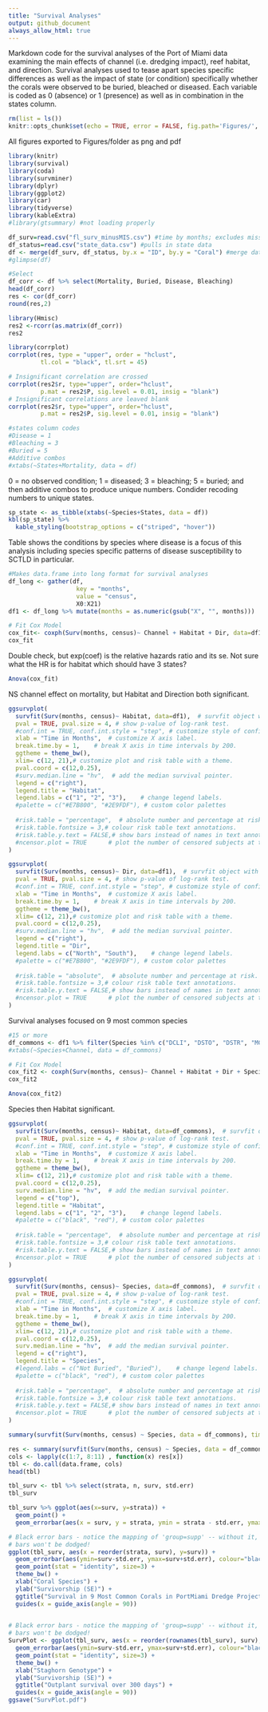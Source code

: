 ```yaml
---
title: "Survival Analyses"
output: github_document
always_allow_html: true
---
```


Markdown code for the survival analyses of the Port of Miami data examining the main effects of channel (i.e. dredging impact), reef habitat, and direction. Survival analyses used to tease apart species specific differences as well as the impact of state (or condition) specifically whether the corals were observed to be buried, bleached or diseased. Each variable is coded as 0 (absence) or 1 (presence) as well as in combination in the states column.

```r
rm(list = ls())
knitr::opts_chunk$set(echo = TRUE, error = FALSE, fig.path='Figures/', dev=c('png', 'pdf'))
```

All figures exported to Figures/folder as png and pdf

```r
library(knitr)
library(survival)
library(coda)
library(survminer)
library(dplyr)
library(ggplot2)
library(car)
library(tidyverse)
library(kableExtra)
#library(gtsummary) #not loading properly
```

```r
df_surv=read.csv("fl_surv_minusMIS.csv") #time by months; excludes missing corals
df_status=read.csv("state_data.csv") #pulls in state data
df <- merge(df_surv, df_status, by.x = "ID", by.y = "Coral") #merge dataframes
#glimpse(df)
```

```r
#Select 
df_corr <- df %>% select(Mortality, Buried, Disease, Bleaching)
head(df_corr)
res <- cor(df_corr)
round(res,2)
```

```r
library(Hmisc)
res2 <-rcorr(as.matrix(df_corr))
res2
```

```r
library(corrplot)
corrplot(res, type = "upper", order = "hclust",
         tl.col = "black", tl.srt = 45)
```

```r
# Insignificant correlation are crossed
corrplot(res2$r, type="upper", order="hclust", 
         p.mat = res2$P, sig.level = 0.01, insig = "blank")
# Insignificant correlations are leaved blank
corrplot(res2$r, type="upper", order="hclust", 
         p.mat = res2$P, sig.level = 0.01, insig = "blank")
```

```r
#states column codes 
#Disease = 1
#Bleaching = 3
#Buried = 5
#Additive combos
#xtabs(~States+Mortality, data = df)
```
0 = no observed condition; 1 = diseased; 3 = bleaching; 5 = buried; and then additive combos to produce unique numbers. Condider recoding numbers to unique states.

```r
sp_state <- as_tibble(xtabs(~Species+States, data = df))
kbl(sp_state) %>%
  kable_styling(bootstrap_options = c("striped", "hover"))
```
Table shows the conditions by species where disease is a focus of this analysis including species specific patterns of disease susceptibility to SCTLD in particular.

```r
#Makes data.frame into long format for survival analyses
df_long <- gather(df,
                   key = "months",
                   value = "census",
                   X0:X21)
df1 <- df_long %>% mutate(months = as.numeric(gsub("X", "", months)))
```


```r
# Fit Cox Model
cox_fit<- coxph(Surv(months, census)~ Channel + Habitat + Dir, data=df1)
cox_fit
```

Double check, but exp(coef) is the relative hazards ratio and its se. Not sure what the HR is for habitat which should have 3 states?

```r
Anova(cox_fit)
```
NS channel effect on mortality, but Habitat and Direction both significant.


```r
ggsurvplot(
  survfit(Surv(months, census)~ Habitat, data=df1),  # survfit object with calculated statistics
  pval = TRUE, pval.size = 4, # show p-value of log-rank test.
  #conf.int = TRUE, conf.int.style = "step", # customize style of confidence intervals
  xlab = "Time in Months",  # customize X axis label.
  break.time.by = 1,    # break X axis in time intervals by 200.
  ggtheme = theme_bw(), 
  xlim= c(12, 21),# customize plot and risk table with a theme.
  pval.coord = c(12,0.25),
  #surv.median.line = "hv",  # add the median survival pointer.
  legend = c("right"),
  legend.title = "Habitat",
  legend.labs = c("1", "2", "3"),    # change legend labels.
  #palette = c("#E7B800", "#2E9FDF"), # custom color palettes
  
  #risk.table = "percentage",  # absolute number and percentage at risk.
  #risk.table.fontsize = 3,# colour risk table text annotations.
  #risk.table.y.text = FALSE,# show bars instead of names in text annotations
  #ncensor.plot = TRUE      # plot the number of censored subjects at time t
)
```

```r
ggsurvplot(
  survfit(Surv(months, census)~ Dir, data=df1),  # survfit object with calculated statistics
  pval = TRUE, pval.size = 4, # show p-value of log-rank test.
  #conf.int = TRUE, conf.int.style = "step", # customize style of confidence intervals
  xlab = "Time in Months",  # customize X axis label.
  break.time.by = 1,    # break X axis in time intervals by 200.
  ggtheme = theme_bw(), 
  xlim= c(12, 21),# customize plot and risk table with a theme.
  pval.coord = c(12,0.25),
  #surv.median.line = "hv",  # add the median survival pointer.
  legend = c("right"),
  legend.title = "Dir",
  legend.labs = c("North", "South"),    # change legend labels.
  #palette = c("#E7B800", "#2E9FDF"), # custom color palettes
  
  #risk.table = "absolute",  # absolute number and percentage at risk.
  #risk.table.fontsize = 3,# colour risk table text annotations.
  #risk.table.y.text = FALSE,# show bars instead of names in text annotations
  #ncensor.plot = TRUE      # plot the number of censored subjects at time t
)
```

Survival analyses focused on 9 most common species

```r
#15 or more
df_commons <- df1 %>% filter(Species %in% c("DCLI", "DSTO", "DSTR", "MCAV", "MMEA", "PAST", "SBOU", "SINT", "SSID")) #keeping only the 9 most common species 
#xtabs(~Species+Channel, data = df_commons)
```

```r
# Fit Cox Model
cox_fit2 <- coxph(Surv(months, census)~ Channel + Habitat + Dir + Species, data=df_commons)
cox_fit2
```

```r
Anova(cox_fit2)
```

Species then Habitat significant.


```r
ggsurvplot(
  survfit(Surv(months, census)~ Habitat, data=df_commons),  # survfit object with calculated statistics
  pval = TRUE, pval.size = 4, # show p-value of log-rank test.
  #conf.int = TRUE, conf.int.style = "step", # customize style of confidence intervals
  xlab = "Time in Months",  # customize X axis label.
  break.time.by = 1,    # break X axis in time intervals by 200.
  ggtheme = theme_bw(), 
  xlim= c(12, 21),# customize plot and risk table with a theme.
  pval.coord = c(12,0.25),
  surv.median.line = "hv",  # add the median survival pointer.
  legend = c("top"),
  legend.title = "Habitat",
  legend.labs = c("1", "2", "3"),    # change legend labels.
  #palette = c("black", "red"), # custom color palettes
  
  #risk.table = "percentage",  # absolute number and percentage at risk.
  #risk.table.fontsize = 3,# colour risk table text annotations.
  #risk.table.y.text = FALSE,# show bars instead of names in text annotations
  #ncensor.plot = TRUE      # plot the number of censored subjects at time t
)
```


```r
ggsurvplot(
  survfit(Surv(months, census)~ Species, data=df_commons),  # survfit object with calculated statistics
  pval = TRUE, pval.size = 4, # show p-value of log-rank test.
  #conf.int = TRUE, conf.int.style = "step", # customize style of confidence intervals
  xlab = "Time in Months",  # customize X axis label.
  break.time.by = 1,    # break X axis in time intervals by 200.
  ggtheme = theme_bw(), 
  xlim= c(12, 21),# customize plot and risk table with a theme.
  pval.coord = c(12,0.25),
  surv.median.line = "hv",  # add the median survival pointer.
  legend = c("right"),
  legend.title = "Species",
  #legend.labs = c("Not Buried", "Buried"),    # change legend labels.
  #palette = c("black", "red"), # custom color palettes
  
  #risk.table = "percentage",  # absolute number and percentage at risk.
  #risk.table.fontsize = 3,# colour risk table text annotations.
  #risk.table.y.text = FALSE,# show bars instead of names in text annotations
  #ncensor.plot = TRUE      # plot the number of censored subjects at time t
)
```


```r
summary(survfit(Surv(months, census) ~ Species, data = df_commons), times = 21)
```

```r
res <- summary(survfit(Surv(months, census) ~ Species, data = df_commons), times = 21)
cols <- lapply(c(1:7, 8:11) , function(x) res[x])
tbl <- do.call(data.frame, cols)
head(tbl)

tbl_surv <- tbl %>% select(strata, n, surv, std.err)
tbl_surv
```

```r
tbl_surv %>% ggplot(aes(x=surv, y=strata)) +
  geom_point() + 
  geom_errorbar(aes(x = surv, y = strata, ymin = strata - std.err, ymax = strata + std.err  ))
```

```r
# Black error bars - notice the mapping of 'group=supp' -- without it, the error
# bars won't be dodged!
ggplot(tbl_surv, aes(x = reorder(strata, surv), y=surv)) + 
  geom_errorbar(aes(ymin=surv-std.err, ymax=surv+std.err), colour="black", width=.1) +
  geom_point(stat = "identity", size=3) + 
  theme_bw() +
  xlab("Coral Species") +
  ylab("Survivorship (SE)") +
  ggtitle("Survival in 9 Most Common Corals in PortMiami Dredge Project") +
  guides(x = guide_axis(angle = 90))
    
```

```r
# Black error bars - notice the mapping of 'group=supp' -- without it, the error
# bars won't be dodged!
SurvPlot <- ggplot(tbl_surv, aes(x = reorder(rownames(tbl_surv), surv), y=surv)) + 
  geom_errorbar(aes(ymin=surv-std.err, ymax=surv+std.err), colour="black", width=.1) +
  geom_point(stat = "identity", size=3) + 
  theme_bw() +
  xlab("Staghorn Genotype") +
  ylab("Survivorship (SE)") +
  ggtitle("Outplant survival over 300 days") +
  guides(x = guide_axis(angle = 90))
ggsave("SurvPlot.pdf")
```